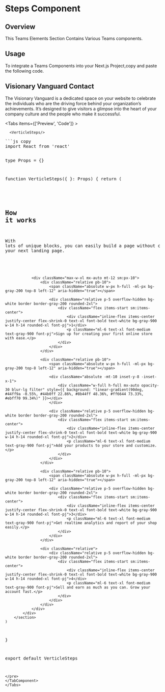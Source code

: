 
# Steps Component

## Overview

This Teams Elements Section Contains Various Teams components.

## Usage

To integrate a Teams Components into your Next.js Project,copy and paste the following code.

## Visionary Vanguard Contact

The Visionary Vanguard is a dedicated space on your website to celebrate the individuals who are the driving force behind your organization’s achievements. It’s designed to give visitors a glimpse into the heart of your company culture and the people who make it successful.

<Tabs items={['Preview', 'Code']}  >
   <TabComponent label="Preview">

      <VerticleSteps/>

   </TabComponent>
<TabComponent label="Code">
   <pre>
```js copy
import React from 'react'

type Props = {}

function VerticleSteps({ }: Props) {
	return (
		<section className="py-12 bg-gray-50 sm:py-16 lg:py-20">
			<div className="px-4 mx-auto max-w-7xl sm:px-6 lg:px-8">
				<div className="text-center">
					<h2 className="text-3xl font-bold text-gray-900 sm:text-4xl xl:text-5xl font-pj">How it works</h2>
					<p className="max-w-lg mx-auto mt-6 text-lg font-normal text-gray-600 font-pj">With lots of unique blocks, you can easily build a page without coding. Build your next landing page.</p>
				</div>

				<div className="max-w-xl mx-auto mt-12 sm:px-10">
					<div className="relative pb-10">
						<span className="absolute w-px h-full -ml-px bg-gray-200 top-8 left-12" aria-hidden="true"></span>

						<div className="relative p-5 overflow-hidden bg-white border border-gray-200 rounded-2xl">
							<div className="flex items-start sm:items-center">
								<div className="inline-flex items-center justify-center flex-shrink-0 text-xl font-bold text-white bg-gray-900 w-14 h-14 rounded-xl font-pj">1</div>
								<p className="ml-6 text-xl font-medium text-gray-900 font-pj">Sign up for creating your first online store with ease.</p>
							</div>
						</div>
					</div>

					<div className="relative pb-10">
						<span className="absolute w-px h-full -ml-px bg-gray-200 top-8 left-12" aria-hidden="true"></span>

						<div className="absolute -mt-10 inset-y-8 -inset-x-1">
							<div className="w-full h-full mx-auto opacity-30 blur-lg filter" style={{ background: "linear-gradient(90deg, #44ff9a -0.55%, #44b0ff 22.86%, #8b44ff 48.36%, #ff6644 73.33%, #ebff70 99.34%)" }}></div>
						</div>

						<div className="relative p-5 overflow-hidden bg-white border border-gray-200 rounded-2xl">
							<div className="flex items-start sm:items-center">
								<div className="inline-flex items-center justify-center flex-shrink-0 text-xl font-bold text-white bg-gray-900 w-14 h-14 rounded-xl font-pj">2</div>
								<p className="ml-6 text-xl font-medium text-gray-900 font-pj">Add your products to your store and customize.</p>
							</div>
						</div>
					</div>

					<div className="relative pb-10">
						<span className="absolute w-px h-full -ml-px bg-gray-200 top-8 left-12" aria-hidden="true"></span>

						<div className="relative p-5 overflow-hidden bg-white border border-gray-200 rounded-2xl">
							<div className="flex items-start sm:items-center">
								<div className="inline-flex items-center justify-center flex-shrink-0 text-xl font-bold text-white bg-gray-900 w-14 h-14 rounded-xl font-pj">3</div>
								<p className="ml-6 text-xl font-medium text-gray-900 font-pj">Get realtime analytics and report of your shop easily.</p>
							</div>
						</div>
					</div>

					<div className="relative">
						<div className="relative p-5 overflow-hidden bg-white border border-gray-200 rounded-2xl">
							<div className="flex items-start sm:items-center">
								<div className="inline-flex items-center justify-center flex-shrink-0 text-xl font-bold text-white bg-gray-900 w-14 h-14 rounded-xl font-pj">4</div>
								<p className="ml-6 text-xl font-medium text-gray-900 font-pj">Sell and earn as much as you can. Grow your account fast.</p>
							</div>
						</div>
					</div>
				</div>
			</div>
		</section>
	)
}

export default VerticleSteps
```
</pre>
</TabComponent>
</Tabs>
